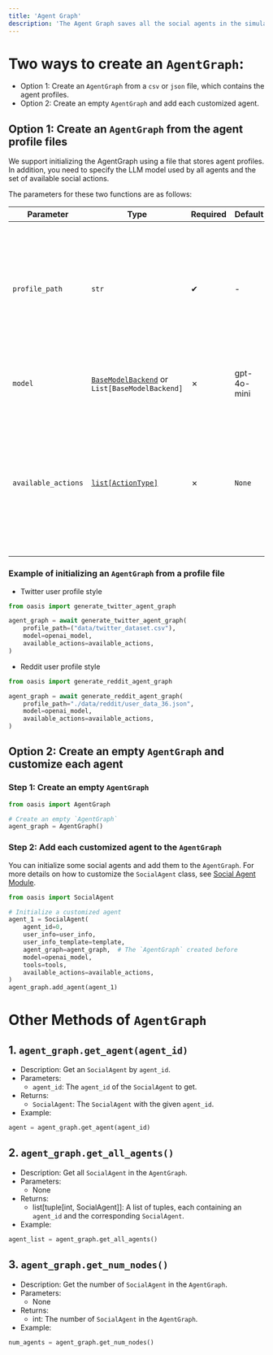 ```yaml
---
title: 'Agent Graph'
description: 'The Agent Graph saves all the social agents in the simulation. In this section, we will introduce how to create an `AgentGraph` and some useful methods within it.'
---
```

# Two ways to create an `AgentGraph`:

- Option 1: Create an `AgentGraph` from a `csv` or `json` file, which contains the agent profiles.
- Option 2: Create an empty `AgentGraph` and add each customized agent.

## Option 1: Create an `AgentGraph` from the agent profile files

We support initializing the AgentGraph using a file that stores agent profiles. In addition, you need to specify the LLM model used by all agents and the set of available social actions.

The parameters for these two functions are as follows:

| Parameter         | Type                                           | Required | Default      | Description |
|------------------|------------------------------------------------|----------|--------------|-------------|
| `profile_path`    | `str`                                          | ✔        | -            | Path to a CSV or JSON file storing agent profiles. For details on different profile formats, see [Agent Profile](https://docs.oasis.camel-ai.org/user_generation/user_generation) section. |
| `model`           | [`BaseModelBackend`](https://docs.oasis.camel-ai.org/key_modules/models.html) or `List[BaseModelBackend]` | ✗       | gpt-4o-mini | The large language model(s) used by the all agents. |
| `available_actions` | [`list[ActionType]`](https://docs.oasis.camel-ai.org/key_modules/actions.mdx) | ✗        | `None`       | List of allowed actions in the social platform for all agents. For more details, see **Actions - OASIS**. If set to `None`, all actions are enabled by default. |


### Example of initializing an `AgentGraph` from a profile file

- Twitter user profile style

```python
from oasis import generate_twitter_agent_graph

agent_graph = await generate_twitter_agent_graph(
    profile_path=("data/twitter_dataset.csv"),
    model=openai_model,
    available_actions=available_actions,
)
```

- Reddit user profile style

```python
from oasis import generate_reddit_agent_graph

agent_graph = await generate_reddit_agent_graph(
    profile_path="./data/reddit/user_data_36.json",
    model=openai_model,
    available_actions=available_actions,
)
```

## Option 2: Create an empty `AgentGraph` and customize each agent

### Step 1: Create an empty `AgentGraph`

```python
from oasis import AgentGraph

# Create an empty `AgentGraph`
agent_graph = AgentGraph()
```

### Step 2: Add each customized agent to the `AgentGraph`
You can initialize some social agents and add them to the `AgentGraph`.
For more details on how to customize the `SocialAgent` class, see [Social Agent Module](https://docs.oasis.camel-ai.org/key_modules/social_agent.mdx).

```python
from oasis import SocialAgent

# Initialize a customized agent
agent_1 = SocialAgent(
    agent_id=0,
    user_info=user_info,
    user_info_template=template,
    agent_graph=agent_graph,  # The `AgentGraph` created before
    model=openai_model,
    tools=tools,
    available_actions=available_actions,
)
agent_graph.add_agent(agent_1)
```

# Other Methods of `AgentGraph`

## 1. `agent_graph.get_agent(agent_id)`
- Description: Get an `SocialAgent` by `agent_id`.
- Parameters:
  - `agent_id`: The `agent_id` of the `SocialAgent` to get.
- Returns:
  - `SocialAgent`: The `SocialAgent` with the given `agent_id`.
- Example:
```python
agent = agent_graph.get_agent(agent_id)
```

## 2. `agent_graph.get_all_agents()`
- Description: Get all `SocialAgent` in the `AgentGraph`.
- Parameters:
  - None
- Returns:
  - list[tuple[int, SocialAgent]]: A list of tuples, each containing an `agent_id` and the corresponding `SocialAgent`.
- Example:
```python
agent_list = agent_graph.get_all_agents()
```

## 3. `agent_graph.get_num_nodes()`
- Description: Get the number of `SocialAgent` in the `AgentGraph`.
- Parameters:
  - None
- Returns:
  - int: The number of `SocialAgent` in the `AgentGraph`.
- Example:
```python
num_agents = agent_graph.get_num_nodes()
```
